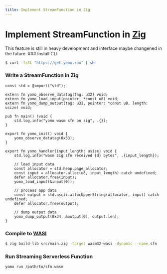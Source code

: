 ```yaml
---
title: Implement StreamFunction in Zig
---
```



# Implement StreamFunction in [Zig](https://ziglang.org/)

<Callout emoji="🚧" type="warning">
This feature is still in heavy development and interface maybe changened in the future.
</Callout>

<Steps>
### Install CLI

```bash
$ curl -fsSL "https://get.yomo.run" | sh
```

### Write a StreamFunction in Zig

```zig
const std = @import("std");

extern fn yomo_observe_datatag(tag: u32) void;
extern fn yomo_load_input(pointer: *const u8) void;
extern fn yomo_dump_output(tag: u32, pointer: *const u8, length: usize) void;

pub fn main() !void {
    std.log.info("yomo wasm sfn on zig", .{});
}

export fn yomo_init() void {
    yomo_observe_datatag(0x33);
}

export fn yomo_handler(input_length: usize) void {
    std.log.info("wasm zig sfn received {d} bytes", .{input_length});

    // load input data
    const allocator = std.heap.page_allocator;
    const input = allocator.alloc(u8, input_length) catch undefined;
    defer allocator.free(input);
    yomo_load_input(&input[0]);

    // process app data
    const output = std.ascii.allocUpperString(allocator, input) catch undefined;
    defer allocator.free(output);

    // dump output data
    yomo_dump_output(0x34, &output[0], output.len);
}
```

### Compile to [WASI](https://wasi.dev/)

```bash
$ zig build-lib src/main.zig -target wasm32-wasi -dynamic --name sfn
```

### Run Streaming Serverless Function

```bash
yomo run /path/to/sfn.wasm
```
</Steps>